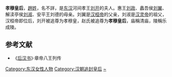 '''孝穆皇后'''，[[趙姓|趙姓]]，名不詳，是[[东汉|东汉]]河间孝王[[劉開_(漢朝)|刘开]]的夫人。惠王[[刘政_(河间王)|刘政]]、蠡吾侯[[刘翼|刘翼]]、解渎亭侯[[劉淑_(解瀆亭侯)|刘淑]]、安平王刘德的母亲。刘翼是[[汉桓帝|汉桓帝]]的父亲，刘淑是[[汉灵帝|汉灵帝]]的祖父，汉桓帝即位后，刘开被追尊为孝穆皇，赵氏被追尊为'''孝穆皇后'''，庙稱清庙，陵稱乐成陵。

{{汉朝皇后}}
==参考文献==
*《[[后汉书|后汉书]]》·章帝八王列传

[[Category:东汉女性人物|Category:东汉女性人物]]
[[Category:汉朝追封皇后|Category:汉朝追封皇后]]
[[Category:赵姓|~]]